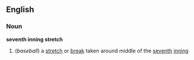 ==English==

===Noun===
{{wikipedia}}
'''seventh inning stretch'''
#(''baseball'') a [[stretch]] or [[break]] taken around middle of the [[seventh]] [[inning]]